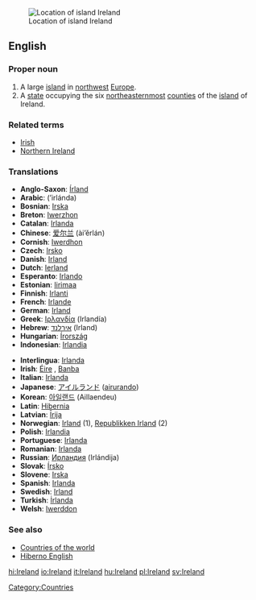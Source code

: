{{wikipedia}}
[[Image:LocationIslandIreland.png|thumbnail|Location of island Ireland]]
==English==
===Proper noun===
# A large [[island]] in [[northwest]] [[Europe]].
# A [[state]] occupying the six [[northeast]]ernmost [[counties]] of the [[island]] of Ireland.

===Related terms===
*[[Irish]]
*[[Northern Ireland]]

===Translations===
{{top}}
*'''Anglo-Saxon''': [[Írland]]
*'''Arabic''': {{ARchar|[[ايرلندا]]}} (’irlánda) {{f}}
*'''Bosnian''': [[Irska]] {{f}}
*'''Breton''': [[Iwerzhon]]
*'''Catalan''': [[Irlanda]] {{f}}
*'''Chinese''': [[爱尔兰]] (ài’ěrlán)
*'''Cornish''': [[Iwerdhon]]
*'''Czech''': [[Irsko]]
*'''Danish''': [[Irland]]
*'''Dutch''': [[Ierland]]
*'''Esperanto''': [[Irlando]]
*'''Estonian''': [[Iirimaa]]
*'''Finnish''': [[Irlanti]]
*'''French''': [[Irlande]] {{f}}
*'''German''': [[Irland]]
*'''Greek''': [[Ιρλανδία]] (Irlandía) {{f}}
*'''Hebrew''': [[אירלנד]] (Irland)
*'''Hungarian''': [[Írország]]
*'''Indonesian''': [[Irlandia]]
{{mid}}
*'''Interlingua''': [[Irlanda]]
*'''Irish''': [[Éire]] {{f}}, [[Banba]] {{f}}
*'''Italian''': [[Irlanda]] {{f}}
*'''Japanese''': [[アイルランド]] ([[airurando]])
*'''Korean''': [[아일랜드]] (Aillaendeu)
*'''Latin''': [[Hibernia]]
*'''Latvian''': [[Īrija]] {{f}}
*'''Norwegian''': [[Irland]] (1), [[Republikken Irland]] (2)
*'''Polish''': [[Irlandia]] {{f}}
*'''Portuguese''': [[Irlanda]]
*'''Romanian''': [[Irlanda]] {{f}}
*'''Russian''': [[Ирландия]] (Irlándija) {{f}}
*'''Slovak''': [[Írsko]] {{n}}
*'''Slovene''': [[Irska]] {{f}}
*'''Spanish''': [[Irlanda]] {{f}}
*'''Swedish''': [[Irland]]
*'''Turkish''': [[İrlanda]]
*'''Welsh''': [[Iwerddon]] {{f}}
{{bottom}}

===See also===
*[[Countries of the world]]
*[[Hiberno English]]

[[Category:Countries]]

[[hi:Ireland]]
[[io:Ireland]]
[[it:Ireland]]
[[hu:Ireland]]
[[pl:Ireland]]
[[sv:Ireland]]